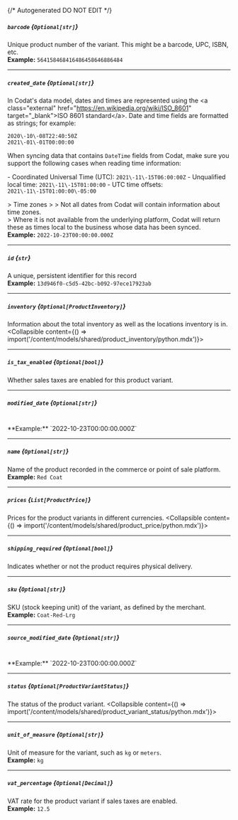 {/* Autogenerated DO NOT EDIT  */}

##### `barcode` *{`Optional[str]`}*
Unique product number of the variant. This might be a barcode, UPC, ISBN, etc.
<br/>
**Example:** `564158468416486458646886484`

---
##### `created_date` *{`Optional[str]`}*
In Codat's data model, dates and times are represented using the \<a class\="external" href\="https://en.wikipedia.org/wiki/ISO_8601" target\="_blank"\>ISO 8601 standard\</a\>. Date and time fields are formatted as strings; for example:

```
2020\-10\-08T22:40:50Z
2021\-01\-01T00:00:00
```



When syncing data that contains `DateTime` fields from Codat, make sure you support the following cases when reading time information:

\- Coordinated Universal Time (UTC): `2021\-11\-15T06:00:00Z`
\- Unqualified local time: `2021\-11\-15T01:00:00`
\- UTC time offsets: `2021\-11\-15T01:00:00\-05:00`

\> Time zones
\> 
\> Not all dates from Codat will contain information about time zones.  
\> Where it is not available from the underlying platform, Codat will return these as times local to the business whose data has been synced.
<br/>
**Example:** `2022-10-23T00:00:00.000Z`

---
##### `id` *{`str`}*
A unique, persistent identifier for this record
<br/>
**Example:** `13d946f0-c5d5-42bc-b092-97ece17923ab`

---
##### `inventory` *{`Optional[ProductInventory]`}*
Information about the total inventory as well as the locations inventory is in.
<Collapsible content={() => import('/content/models/shared/product_inventory/python.mdx')}>
</Collapsible>

---
##### `is_tax_enabled` *{`Optional[bool]`}*
Whether sales taxes are enabled for this product variant.

---
##### `modified_date` *{`Optional[str]`}*
<br/>
**Example:** `2022-10-23T00:00:00.000Z`

---
##### `name` *{`Optional[str]`}*
Name of the product recorded in the commerce or point of sale platform.
<br/>
**Example:** `Red Coat`

---
##### `prices` *{`List[ProductPrice]`}*
Prices for the product variants in different currencies.
<Collapsible content={() => import('/content/models/shared/product_price/python.mdx')}>
</Collapsible>

---
##### `shipping_required` *{`Optional[bool]`}*
Indicates whether or not the product requires physical delivery.

---
##### `sku` *{`Optional[str]`}*
SKU (stock keeping unit) of the variant, as defined by the merchant.
<br/>
**Example:** `Coat-Red-Lrg`

---
##### `source_modified_date` *{`Optional[str]`}*
<br/>
**Example:** `2022-10-23T00:00:00.000Z`

---
##### `status` *{`Optional[ProductVariantStatus]`}*
The status of the product variant.
<Collapsible content={() => import('/content/models/shared/product_variant_status/python.mdx')}>
</Collapsible>

---
##### `unit_of_measure` *{`Optional[str]`}*
Unit of measure for the variant, such as `kg` or `meters`.
<br/>
**Example:** `kg`

---
##### `vat_percentage` *{`Optional[Decimal]`}*
VAT rate for the product variant if sales taxes are enabled.
<br/>
**Example:** `12.5`

